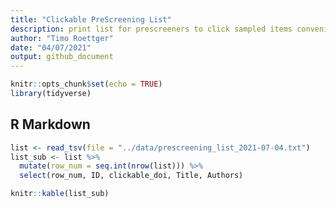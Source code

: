 ```yaml
---
title: "Clickable PreScreening List"
description: print list for prescreeners to click sampled items conveniently
author: "Timo Roettger"
date: "04/07/2021"
output: github_document
---
```


```r
knitr::opts_chunk$set(echo = TRUE)
library(tidyverse)

```

## R Markdown

```r

list <- read_tsv(file = "../data/prescreening_list_2021-07-04.txt")
list_sub <- list %>% 
  mutate(row_num = seq.int(nrow(list))) %>% 
  select(row_num, ID, clickable_doi, Title, Authors) 

knitr::kable(list_sub)

```
